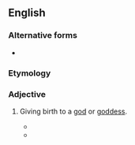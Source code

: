 ==English==

===Alternative forms===
* {{l|en|Deiparous}}

===Etymology===
{{der|en|la|deus||god}} {{suffix|en||parous}}

===Adjective===
{{en-adj|-}}

# {{lb|en|rare}} Giving birth to a [[god]] or [[goddess]].
#* {{quote-book|lang=en|title=To feed their hopes: a book of American women|year=1980|author=John B. Sanford|passage=Mother of God, '''deiparous''' Mary, not even her lineage is clear: her father may have been Joachim, a sheepman rich in flocks, and her mother the prophetess Anna (James the Less tells of these things), and right it is that their names when taken together spell Grace prepared by God, the which might well foretoken a Mary of David's royal race.}}
#* {{quote-book|lang=en|title=Occultus Liber: A Novel by Neil Baker|author=Neil Baker|year=2014|passage=god sees a '''deiparous''' woman clothed with the sun, with the moon under her feet, standing with a newborn child and a dragon, holding a notarikon, ICH THY'S END, in a bed that is lawful to carry on in.}}